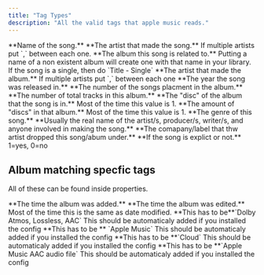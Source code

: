 ```yaml
---
title: "Tag Types"
description: "All the valid tags that apple music reads."
---
```


<ParamField query="TITLE" type="string" required>
  **Name of the song.**
</ParamField>

<ParamField query="ARTIST" type="string" required>
  **The artist that made the song.**

  <Info>
    If multiple artists put `,` between each one.
  </Info>
</ParamField>

<ParamField query="ALBUM" type="string" required>
  **The album this song is related to.**

  <Info>
    Putting a name of a non existent album will create one with that name in your library.
  </Info>
  <Info>
    If the song is a single, then do `Title - Single`
  </Info>
</ParamField>

<ParamField query="ALBUMARTIST" type="string" required>
  **The artist that made the album.**

  <Info>
    If multiple artists put `,` between each one
  </Info>
</ParamField>

<ParamField query="YEAR" type="string" required>
  **The year the song was released in.**
</ParamField>

<ParamField query="TRACK" type="string">
  **The number of the songs placment in the album.**
</ParamField>

<ParamField query="TOTALTRACKS" type="string">
  **The number of total tracks in this album.**
</ParamField>

<ParamField query="DISCNUMBER" default="1" type="string" placeholder="1">
  **The "disc" of the album that the song is in.**

  <Info>
    Most of the time this value is 1.
  </Info>
</ParamField>

<ParamField query="TOTALDISCS" default="1" type="string" placeholder="1">
  **The amount of "discs" in that album.**

  <Info>
    Most of the time this value is 1.
  </Info>
</ParamField>

<ParamField query="GENRE" type="string" required>
  **The genre of this song.**
</ParamField>

<ParamField query="COMPOSER" type="string">
  **Usually the real name of the artist/s, producer/s, writer/s, and anyone involved in making the song.**
</ParamField>

<ParamField query="COPYRIGHT" type="string">
  **The comapany/label that thw artist dropped this song/abum under.**
</ParamField>

<ParamField query="ITUNESADVISORY" type="string">
  **If the song is explict or not.**

  <Info>
    1=yes, 0=no
  </Info>
</ParamField>

## Album matching specfic tags

All of these can be found inside properties.

<ParamField query="DATE ADDED" type="string" required>
  **The time the album was added.**
</ParamField>

<ParamField query="DATE MODIFIED" type="string">
  **The time the album was edited.**

  <Info>
    Most of the time this is the same as date modified.
  </Info>
</ParamField>

<ParamField query="AUDIO FORMATS" type="string" required>
  **This has to be**`Dolby Atmos, Lossless, AAC`

  <Info>
    This should be automaticaly added if you installed the config
  </Info>
</ParamField>

<ParamField query="CLOUD STATUS" type="string" required>
  **This has to be ** `Apple Music`

  <Info>
    This should be automaticaly added if you installed the config
  </Info>
</ParamField>

<ParamField query="LOCATION" type="string" required>
  **This has to be **`Cloud`

  <Info>
    This should be automaticaly added if you installed the config
  </Info>
</ParamField>

<ParamField query="KIND" type="string" required>
  **This has to be **`Apple Music AAC audio file`

  <Info>
    This should be automaticaly added if you installed the config
  </Info>
</ParamField>